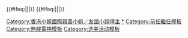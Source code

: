 {{start box|width={{{width|50%}}}}}
{{#ifeq:{{{1|}}}||{{s-none|首任}}|{{s-before|{{{1}}}}}}}
{{s-title|[[香港小姐競選]]友誼小姐<br/>{{{2}}}年}}
{{#ifeq:{{{3|}}}||{{s-none|現任}}|{{s-after|{{{3}}}}}}}
{{end box}}
{{香港小姐友誼小姐/onlynav}}
<includeonly>[[Category:香港小姐國際親善小姐／友誼小姐得主]]</includeonly><noinclude>[[Category:香港小姐國際親善小姐／友誼小姐得主|*]]
[[Category:前任繼任模板]]
[[Category:無綫電視模板]]
[[Category:选美活动模板]]</noinclude>